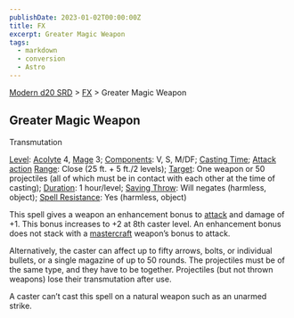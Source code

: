 ```yaml
---
publishDate: 2023-01-02T00:00:00Z
title: FX
excerpt: Greater Magic Weapon
tags:
  - markdown
  - conversion
  - Astro
---
```


[Modern d20 SRD](/#modernD20) > [FX](modern-d20-srd-fx-index) > Greater Magic Weapon

## Greater Magic Weapon

Transmutation

[Level](modern-d20-srd-fx-level): [Acolyte](modern-d20-srd-classes-advanced-acolyte) 4, [Mage](modern-d20-srd-classes-advanced-mage) 3; [Components](modern-d20-srd-fx-components): V, S, M/DF; [Casting Time](modern-d20-srd-fx-casting-time); [Attack action](modern-d20-srd-combat-attack-actions) [Range](modern-d20-srd-fx-range): Close (25 ft. + 5 ft./2 levels); [Target](modern-d20-srd-fx-target): One weapon or 50 projectiles (all of which must be in contact with each other at the time of casting); [Duration](modern-d20-srd-fx-duration): 1 hour/level; [Saving Throw](modern-d20-srd-basics-saving-throws): Will negates (harmless, object); [Spell Resistance](modern-d20-srd-special-abilities-spell-resistance): Yes (harmless, object)

This spell gives a weapon an enhancement bonus to [attack](modern-d20-srd-combat-attack-roll) and damage of +1. This bonus increases to +2 at 8th caster level. An enhancement bonus does not stack with a [mastercraft](modern-d20-srd-equipment-mastercraft-objects) weapon’s bonus to attack.

Alternatively, the caster can affect up to fifty arrows, bolts, or individual bullets, or a single magazine of up to 50 rounds. The projectiles must be of the same type, and they have to be together. Projectiles (but not thrown weapons) lose their transmutation after use.

A caster can’t cast this spell on a natural weapon such as an unarmed strike.
